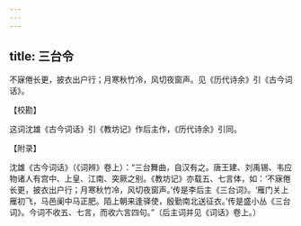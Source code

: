 ```yaml
---
---
---
```

title: 三台令
---







不寐倦长更，披衣出户行；月寒秋竹冷，风切夜窗声。见《历代诗余》引《古今词话》。

【校勘】

这词沈雄《古今词话》引《教坊记》作后主作，《历代诗余》引同。

【附录】

沈雄《古今词话》（《词辨》卷上）：“三台舞曲，自汉有之。唐王建、刘禹锡、韦应物诸人有宫中、上皇、江南、突厥之别。《教坊记》亦载五、七言体，如：‘不寐倦长更，披衣出户行；月寒秋竹冷，风切夜窗声。’传是李后主《三台词》。‘雁门关上雁初飞，马邑阑中马正肥。陌上朝来逢驿使，殷勤南北送征衣。’传是盛小丛《三台词》。今词不收五、七言，而收六言四句。”（后主词并见《词话》卷上。）